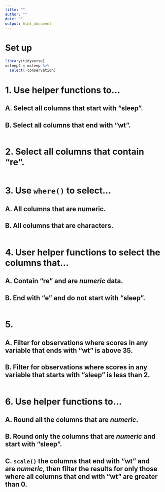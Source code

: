 ```yaml
---
title: ""
author: ""
date: ""
output: html_document
---
```


# Set up
```r
library(tidyverse)
msleep2 = msleep %>%
  select(-conservation)
```

# 1. Use helper functions to...
##  A. Select all columns that start with "sleep".
##  B. Select all columns that end with "wt".

```r

```

# 2. Select all columns that contain "re".

```r

```

# 3. Use `where()` to select...
##  A. All columns that are numeric.
##  B. All columns that are characters.

```r

```

# 4. User helper functions to select the columns that...
##  A. Contain "re" and are *numeric* data.
##  B. End with "e" and do not start with "sleep".

```r

```

# 5. 
##  A. Filter for observations where scores in any variable that ends with "wt" is above 35.
##  B. Filter for observations where scores in any variable that starts with "sleep" is less than 2.

```r

```

# 6. Use helper functions to...
##  A. Round all the columns that are *numeric*.
##  B. Round only the columns that are *numeric* and start with "sleep".
##  C. `scale()` the columns that end with "wt" and are *numeric*, then filter the results for only those where all columns that end with "wt" are greater than 0.

```r

```


